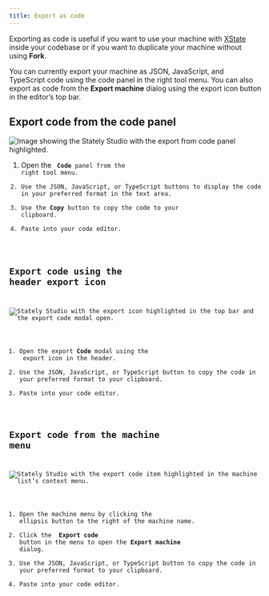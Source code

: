 ```yaml
---
title: Export as code
---
```


Exporting as code is useful if you want to use your machine with [XState](xstate/intro.mdx) inside your codebase or if you want to duplicate your machine without using **Fork**.

You can currently export your machine as JSON, JavaScript, and TypeScript code using the code panel in the right tool menu. You can also export as code from the **Export machine** dialog using the export icon button in the editor’s top bar.

## Export code from the code panel

![Image showing the Stately Studio with the export from code panel highlighted.](/export_from_code_panel.jpg)

1. Open the <Code size={18} /> **Code** panel from the right tool menu.
2. Use the JSON, JavaScript, or TypeScript buttons to display the code in your preferred format in the text area.
3. Use the **Copy** button to copy the code to your clipboard.
4. Paste into your code editor.

## Export code using the header export icon

![Stately Studio with the export icon highlighted in the top bar and the export code modal open.](/export_from_top_bar.jpg)

1. Open the export **Code** modal using the <Upload size={18} /> export icon in the header.
2. Use the JSON, JavaScript, or TypeScript button to copy the code in your preferred format to your clipboard.
3. Paste into your code editor.

## Export code from the machine menu

![Stately Studio with the export code item highlighted in the machine list’s context menu.](/export_from_machine_list.jpg)

1. Open the machine menu by clicking the <MoreHorizontal size={18} /> ellipsis button to the right of the machine name.
2. Click the <ShareIcon size={18} /> **Export code** button in the menu to open the **Export machine** dialog.
3. Use the JSON, JavaScript, or TypeScript button to copy the code in your preferred format to your clipboard.
4. Paste into your code editor.
